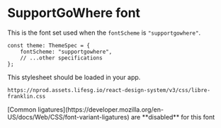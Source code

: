 
<Meta title="Foundations/Font/SupportGoWhere" />

# SupportGoWhere font

This is the font set used when the `fontScheme` is `"supportgowhere"`.

```tsx
const theme: ThemeSpec = {
    fontScheme: "supportgowhere",
    // ...other specifications
};
```

This stylesheet should be loaded in your app.

```
https://nprod.assets.lifesg.io/react-design-system/v3/css/libre-franklin.css
```

<DocInfo>
    [Common
    ligatures](https://developer.mozilla.org/en-US/docs/Web/CSS/font-variant-ligatures)
    are **disabled** for this font
</DocInfo>

<FontDisplay theme={SupportGoWhereTheme} />
